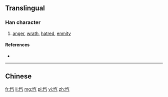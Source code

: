 {{also|愾}}
==Translingual==

===Han character===
{{Han char|rn=61|rad=心|as=04|sn=7|four=|canj=POMN,XPOMN|ids=⿰忄气}}

# [[anger]], [[wrath]], [[hatred]], [[enmity]]

====References====
* {{Han ref|kx=0379.010|dkj=10407|dj=0707.070|hdz=42276.130|uh=5FFE|ud=24574}}

----

==Chinese==
{{zh-see|愾}}

[[fr:忾]]
[[li:忾]]
[[mg:忾]]
[[pl:忾]]
[[vi:忾]]
[[zh:忾]]